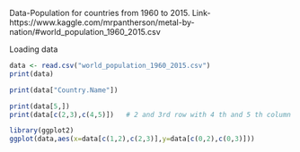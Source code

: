 Data-Population for countries from 1960 to 2015.
Link-https://www.kaggle.com/mrpantherson/metal-by-nation/#world_population_1960_2015.csv

Loading data
```{r}
data <- read.csv("world_population_1960_2015.csv")
print(data)
```

```{r}
print(data["Country.Name"])
```

```{r}
print(data[5,])
print(data[c(2,3),c(4,5)])   # 2 and 3rd row with 4 th and 5 th column

```
```{r}
library(ggplot2)
ggplot(data,aes(x=data[c(1,2),c(2,3)],y=data[c(0,2),c(0,3)]))

```

